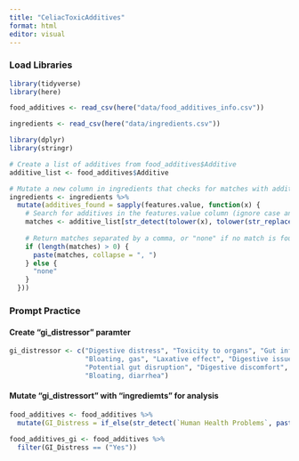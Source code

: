 ```yaml
---
title: "CeliacToxicAdditives"
format: html
editor: visual
---
```


### Load Libraries

```r
library(tidyverse)
library(here)
```

```r
food_additives <- read_csv(here("data/food_additives_info.csv"))
```

```r
ingredients <- read_csv(here("data/ingredients.csv"))
```

```r
library(dplyr)
library(stringr)

# Create a list of additives from food_additives$Additive
additive_list <- food_additives$Additive

# Mutate a new column in ingredients that checks for matches with additives
ingredients <- ingredients %>%
  mutate(additives_found = sapply(features.value, function(x) {
    # Search for additives in the features.value column (ignore case and spaces)
    matches <- additive_list[str_detect(tolower(x), tolower(str_replace_all(additive_list, "\\s+", "")))]
    
    # Return matches separated by a comma, or "none" if no match is found
    if (length(matches) > 0) {
      paste(matches, collapse = ", ")
    } else {
      "none"
    }
  }))
```

### Prompt Practice

#### Create "gi_distressor" paramter

```r
gi_distressor <- c("Digestive distress", "Toxicity to organs", "Gut inflammation",
                   "Bloating, gas", "Laxative effect", "Digestive issues", 
                   "Potential gut disruption", "Digestive discomfort", 
                   "Bloating, diarrhea")
```

#### Mutate "gi_distressort" with "ingrediemts" for analysis

```r
food_additives <- food_additives %>%
  mutate(GI_Distress = if_else(str_detect(`Human Health Problems`, paste(gi_distressor, collapse = "|")), "Yes", "No"))
```

```r
food_additives_gi <- food_additives %>% 
  filter(GI_Distress == ("Yes"))
```
